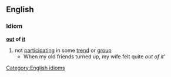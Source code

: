 ==English==
===Idiom===
'''[[out]] of [[it]]'''
#not [[participating]] in some [[trend]] or [[group]]
#* When my old friends turned up, my wife felt quite ''out of it'''
[[Category:English idioms]]